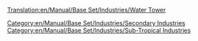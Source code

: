 [[Translation:en/Manual/Base Set/Industries/Water Tower]]
{{en/Manual/Base Set/Industries/Industries|image=en/Manual/Base Set/Industries/Water tower.gif
|name=Water Tower
|climates=[[en/Manual/Climates]]
|accepts=[[en/Manual/Base Set/Cargos/Water]]
|produces=Nothing
|notes=Not present in other [[en/Manual/Climates]].
Can only be placed in town at desert area.
}}
[[Category:en/Manual/Base Set/Industries/Secondary Industries]]
[[Category:en/Manual/Base Set/Industries/Sub-Tropical Industries]]